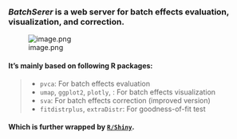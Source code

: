 ###  ***BatchSerer*** is a web server for batch effects evaluation, visualization, and correction.

![image.png](architecture.png)
	
#### It's mainly based on following R packages:
> + `pvca`:  For batch effects evaluation
> + `umap`, `ggplot2`, `plotly`, :  For batch effects visualization
> + `sva`:  For batch effects correction (improved version)
> + `fitdistrplus`, `extraDistr`:  For goodness-of-fit test

#### Which is further wrapped by [`R/Shiny`]('http://shiny.rstudio.com/'). 

